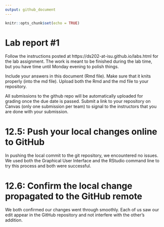 ```yaml
---
output: github_document
---
```


<!-- README.md is generated from README.Rmd. Please edit the README.Rmd file -->


```r
knitr::opts_chunk$set(echo = TRUE)
```

# Lab report #1

Follow the instructions posted at https://ds202-at-isu.github.io/labs.html for the lab assignment. The work is meant to be finished during the lab time, but you have time until Monday evening to polish things.

Include your answers in this document (Rmd file). Make sure that it knits properly (into the md file). Upload both the Rmd and the md file to your repository.  

All submissions to the github repo will be automatically uploaded for grading once the due date is passed.
Submit a link to your repository on Canvas (only one submission per team) to signal to the instructors that you are done with your submission.

# 12.5: Push your local changes online to GitHub
In pushing the local commit to the git repository, we encountered no issues. We used both the Graphical User Interface and the RStudio command line to try this process and both were successful.

# 12.6: Confirm the local change propagated to the GitHub remote
We both confirmed our changes went through smoothly. Each of us saw our edit appear in the GitHub repository and not interfere with the other's addition.
